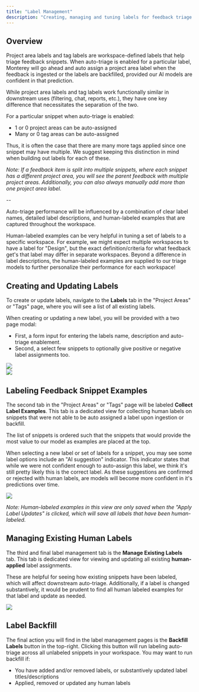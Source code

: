 ```yaml
---
title: "Label Management"
description: "Creating, managing and tuning labels for feedback triage."
---
```


## Overview

Project area labels and tag labels are workspace-defined labels that help triage feedback snippets.
When auto-triage is enabled for a particular label, Monterey will go ahead and auto assign a project area label when the feedback is ingested or the labels are backfilled, provided our AI models are confident in that prediction.

While project area labels and tag labels work functionally similar in downstream uses (filtering, chat, reports, etc.), they have one key difference that necessitates the separation of the two.

For a particular snippet when auto-triage is enabled:

- 1 or 0 project areas can be auto-assigned
- Many or 0 tag areas can be auto-assigned

Thus, it is often the case that there are many more tags applied since one snippet may have multiple.
We suggest keeping this distinction in mind when building out labels for each of these.

_Note: If a feedback item is split into multiple snippets, where each snippet has a different project area, you will see the parent feedback with multiple project areas.
Additionally, you can also always manually add more than one project area label._

--

Auto-triage performance will be influenced by a combination of clear label names, detailed label descriptions, and human-labeled examples that are captured throughout the workspace.

Human-labeled examples can be very helpful in tuning a set of labels to a specific workspace.
For example, we might expect multiple workspaces to have a label for "Design", but the exact definition/criteria for what feedback get's that label may differ in separate workspaces.
Beyond a difference in label descriptions, the human-labeled examples are supplied to our triage models to further personalize their performance for each workspace!

## Creating and Updating Labels

To create or update labels, navigate to the **Labels** tab in the "Project Areas" or "Tags" page, where you will see a list of all existing labels.

When creating or updating a new label, you will be provided with a two page modal:

- First, a form input for entering the labels name, description and auto-triage enablement.
- Second, a select few snippets to optionally give positive or negative label assignments too.

<Frame caption="Create/Update Label: Descriptors">
  <img src="/images/knowledge-hub/new_label_frame_1.png" />
</Frame>
<br />
<Frame caption="Create/Update Label: Snippet Examples">
  <img src="/images/knowledge-hub/new_label_frame_2.png" />
</Frame>

## Labeling Feedback Snippet Examples

The second tab in the "Project Areas" or "Tags" page will be labeled **Collect Label Examples**.
This tab is a dedicated view for collecting human labels on snippets that were not able to be auto assigned a label upon ingestion or backfill.

The list of snippets is ordered such that the snippets that would provide the most value to our model as examples are placed at the top.

When selecting a new label or set of labels for a snippet, you may see some label options include an "AI suggestion" indicator.
This indicator states that while we were not confident enough to auto-assign this label, we think it's still pretty likely this is the correct label.
As these suggestions are confirmed or rejected with human labels, are models will become more confident in it's predictions over time.

<Frame caption="Collecting Human-Labeled Examples">
  <img src="/images/knowledge-hub/human_labels.png" />
</Frame>

_Note: Human-labeled examples in this view are only saved when the "Apply Label Updates" is clicked, which will save all labels that have been human-labeled._

## Managing Existing Human Labels

The third and final label management tab is the **Manage Existing Labels** tab.
This tab is dedicated view for viewing and updating all existing **human-applied** label assignments.

These are helpful for seeing how existing snippets have been labeled, which will affect downstream auto-triage.
Additionally, if a label is changed substantively, it would be prudent to find all human labeled examples for that label and update as needed.

<Frame caption="Managing Existing Human Label Examples">
  <img src="/images/knowledge-hub/previous_labels.png" />
</Frame>

## Label Backfill

The final action you will find in the label management pages is the **Backfill Labels** button in the top-right.
Clicking this button will run labeling auto-triage across all unlabeled snippets in your workspace. You may want to run backfill if:

- You have added and/or removed labels, or substantively updated label titles/descriptions
- Applied, removed or updated any human labels
